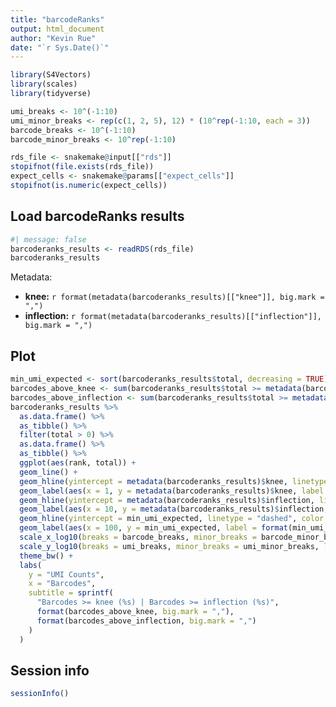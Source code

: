 ```yaml
---
title: "barcodeRanks"
output: html_document
author: "Kevin Rue"
date: "`r Sys.Date()`"
---
```


```r
library(S4Vectors)
library(scales)
library(tidyverse)
```

```r
umi_breaks <- 10^(-1:10)
umi_minor_breaks <- rep(c(1, 2, 5), 12) * (10^rep(-1:10, each = 3))
barcode_breaks <- 10^(-1:10)
barcode_minor_breaks <- 10^rep(-1:10)
```

```r
rds_file <- snakemake@input[["rds"]]
stopifnot(file.exists(rds_file))
expect_cells <- snakemake@params[["expect_cells"]]
stopifnot(is.numeric(expect_cells))
```

## Load barcodeRanks results

```r
#| message: false
barcoderanks_results <- readRDS(rds_file)
barcoderanks_results
```

Metadata:

- **knee:** `r format(metadata(barcoderanks_results)[["knee"]], big.mark = ",")`
- **inflection:** `r format(metadata(barcoderanks_results)[["inflection"]], big.mark = ",")`

## Plot

```r
min_umi_expected <- sort(barcoderanks_results$total, decreasing = TRUE)[expect_cells]
barcodes_above_knee <- sum(barcoderanks_results$total >= metadata(barcoderanks_results)[["knee"]])
barcodes_above_inflection <- sum(barcoderanks_results$total >= metadata(barcoderanks_results)[["inflection"]])
barcoderanks_results %>%
  as.data.frame() %>% 
  as_tibble() %>% 
  filter(total > 0) %>% 
  as.data.frame() %>%
  as_tibble() %>%
  ggplot(aes(rank, total)) +
  geom_line() +
  geom_hline(yintercept = metadata(barcoderanks_results)$knee, linetype = "dashed", color = "green") +
  geom_label(aes(x = 1, y = metadata(barcoderanks_results)$knee, label = format(metadata(barcoderanks_results)$knee, big.mark = ",")), data = tibble(), color = "green", hjust = 0) +
  geom_hline(yintercept = metadata(barcoderanks_results)$inflection, linetype = "dashed", color = "orange") +
  geom_label(aes(x = 10, y = metadata(barcoderanks_results)$inflection, label = format(metadata(barcoderanks_results)$inflection, big.mark = ",")), data = tibble(), color = "orange", hjust = 0) +
  geom_hline(yintercept = min_umi_expected, linetype = "dashed", color = "red") +
  geom_label(aes(x = 100, y = min_umi_expected, label = format(min_umi_expected, big.mark = ",")), data = tibble(), color = "red", hjust = 0) +
  scale_x_log10(breaks = barcode_breaks, minor_breaks = barcode_minor_breaks, labels = label_number(scale_cut = cut_short_scale())) +
  scale_y_log10(breaks = umi_breaks, minor_breaks = umi_minor_breaks, labels = label_number(scale_cut = cut_short_scale())) +
  theme_bw() +
  labs(
    y = "UMI Counts",
    x = "Barcodes",
    subtitle = sprintf(
      "Barcodes >= knee (%s) | Barcodes >= inflection (%s)",
      format(barcodes_above_knee, big.mark = ","),
      format(barcodes_above_inflection, big.mark = ",")
    )
  )
```

## Session info

```r
sessionInfo()
```
